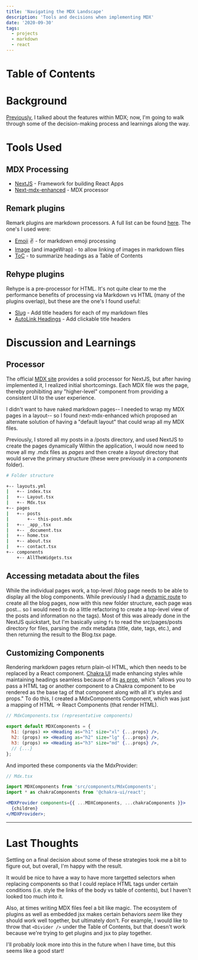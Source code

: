 ```yaml
---
title: 'Navigating the MDX Landscape'
description: 'Tools and decisions when implementing MDX'
date: '2020-09-30'
tags:
  - projects
  - markdown
  - react
---
```


# Table of Contents

# Background

[Previously](https://alreadywon.me/posts/upgrading-to-mdx), I talked about the features within MDX; now, I'm going to walk through some of the decision-making process and learnings along the way.

# Tools Used

## MDX Processing

- [NextJS](NextJS) - Framework for building React Apps
- [Next-mdx-enhanced](https://github.com/hashicorp/next-mdx-enhanced) - MDX processor

## Remark plugins

Remark plugins are markdown processors. A full list can be found [here](https://github.com/remarkjs/remark/blob/main/doc/plugins.md). The one's I used were:

- [Emoji](https://github.com/rhysd/remark-emoji) :v: - for markdown emoji processing
- [Image](https://github.com/remarkjs/remark-images) (and imageWrap) - to allow linking of images in markdown files
- [ToC](https://github.com/remarkjs/remark-toc) - to summarize headings as a Table of Contents

## Rehype plugins

Rehype is a pre-processor for HTML. It's not quite clear to me the performance benefits of processing via Markdown vs HTML (many of the plugins overlap), but these are the one's I found useful:

- [Slug](https://github.com/rehypejs/rehype-slug) - Add title headers for each of my markdown files
- [AutoLink Headings](https://github.com/rehypejs/rehype-autolink-headings) - Add clickable title headers

# Discussion and Learnings

## Processor

The official [MDX site](https://mdxjs.com/getting-started/next) provides a solid processor for NextJS, but after having implemented it, I realized initial shortcomings. Each MDX file _was_ the page, thereby prohibiting any "higher-level" component from providing a consistent UI to the user experience.

I didn't want to have naked markdown pages-- I needed to wrap my MDX pages in a layout-- so I found next-mdx-enhanced which proposed an alternate solution of having a "default layout" that could wrap all my MDX files.

Previously, I stored all my posts in a /posts directory, and used NextJS to create the pages dynamically Within the application, I would now need to move all my .mdx files as _pages_ and then create a _layout_ directory that would serve the primary structure (these were previously in a _components_ folder).

```bash
# Folder structure

+-- layouts.yml
|   +-- index.tsx
|   +-- Layout.tsx
|   +-- Mdx.tsx
+-- pages
|   +-- posts
|       +-- this-post.mdx
|   +-- _app_.tsx
|   +-- _document.tsx
|   +-- home.tsx
|   +-- about.tsx
|   +-- contact.tsx
+-- components
    +-- AllTheWidgets.tsx
```

## Accessing metadata about the files

While the individual pages work, a top-level /blog page needs to be able to display all the blog components. While previously I had a [dynamic route](https://nextjs.org/learn/basics/dynamic-routes) to create all the blog pages, now with this new folder structure, each page was post... so I would need to do a little refactoring to create a top-level view of the posts and information no the tags). Most of this was already done in the NextJS quickstart, but I'm basically using `fs` to read the src/pages/posts directory for files, parsing the .mdx metadata (title, date, tags, etc.), and then returning the result to the Blog.tsx page.

## Customizing Components

Rendering markdown pages return plain-ol HTML, which then needs to be replaced by a React component. [Chakra UI](https://chakra-ui.com/) made enhancing styles while maintaining headings seamless because of its [as prop](https://chakra-ui.com/style-props#the-as-prop), which "allows you to pass a HTML tag or another component to a Chakra component to be rendered as the base tag of that component along with all it's styles and props." To do this, I created a MdxComponents Component, which was just a mapping of HTML -> React Components (that render HTML).

```jsx
// MdxComponents.tsx (representative components)

export default MDXComponents = {
  h1: (props) => <Heading as="h1" size="xl" {...props} />,
  h2: (props) => <Heading as="h2" size="lg" {...props} />,
  h3: (props) => <Heading as="h3" size="md" {...props} />,
  // {...}
};
```

And imported these components via the MdxProvider:

```jsx
// Mdx.tsx

import MDXComponents from 'src/components/MdxComponents';
import * as chakraComponents from '@chakra-ui/react';

<MDXProvider components={{ ...MDXComponents, ...chakraComponents }}>
  {children}
</MDXProvider>;
```

<hr />

# Last Thoughts

Settling on a final decision about some of these strategies took me a bit to figure out, but overall, I'm happy with the result.

It would be nice to have a way to have more targetted selectors when replacing components so that I could replace HTML tags under certain conditions (i.e. style the links of the body vs table of contents), but I haven't looked too much into it.

Also, at times writing MDX files feel a bit like magic. The ecosystem of plugins as well as embedded jsx makes certain behaviors _seem_ like they should work well together, but ultimately don't. For example, I would like to throw that `<Divider />` under the Table of Contents, but that doesn't work because we're trying to get plugins and jsx to play together.

I'll probably look more into this in the future when I have time, but this seems like a good start!
